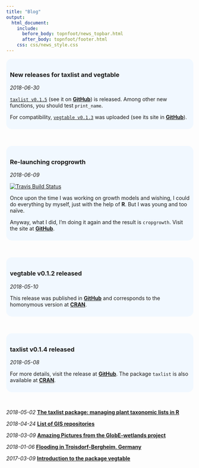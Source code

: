 ---
title: "Blog"
output:
  html_document:
    include:
      before_body: topnfoot/news_topbar.html
      after_body: topnfoot/footer.html
    css: css/news_style.css
---

<!-- releases for vegtable and taxlist +++++++++++++++++++++++++++++++++++++ -->
<div style="background-color: #f1f8ff; text-align: left; padding: 10px;
border-radius: 15px">

### New releases for taxlist and vegtable

*2018-06-30*

[`taxlist v0.1.5`](https://cran.r-project.org/package=taxlist) (see it on
[**GitHub**](https://github.com/kamapu/taxlist)) is released.
Among other new functions, you should test `print_name`.

For compatibility,
[`vegtable v0.1.3`](https://cran.r-project.org/package=vegtable) was
uploaded (see its site in [**GitHub**](https://github.com/kamapu/vegtable)).

</div>

<br/>

<!-- re-launching cropgrowth +++++++++++++++++++++++++++++++++++++++++++++++ -->
<div style="background-color: #f1f8ff; text-align: left; padding: 10px;
border-radius: 15px">

### Re-launching cropgrowth

*2018-06-09*

[![Travis Build Status](https://travis-ci.org/kamapu/cropgrowth.svg?branch=master)](https://travis-ci.org/kamapu/cropgrowth)

Once upon the time I was working on growth models and wishing, I could do
everything by myself, just with the help of **R**.
But I was young and too na&iuml;ve.

Anyway, what I did, I'm doing it again and the result is `cropgrowth`.
Visit the site at [**GitHub**](https://github.com/kamapu/cropgrowth).

</div>

<br/>

<!-- vegtable v0.1.2 +++++++++++++++++++++++++++++++++++++++++++++++++++++++ -->
<div style="background-color: #f1f8ff; text-align: left; padding: 10px;
border-radius: 15px">

### vegtable v0.1.2 released

*2018-05-10*

This release was published in
[**GitHub**](https://github.com/kamapu/vegtable/releases/tag/v0.1.2) and
corresponds to the homonymous version at
[**CRAN**](https://cran.r-project.org/package=vegtable).

</div>

<br/>

<!-- taxlist v0.1.4 ++++++++++++++++++++++++++++++++++++++++++++++++++++++++ -->
<div style="background-color: #f1f8ff; text-align: left; padding: 10px;
border-radius: 15px">

### taxlist v0.1.4 released

*2018-05-08*

For more details, visit the release at 
[**GitHub**](https://github.com/kamapu/taxlist/releases/tag/v0.1.4).
The package `taxlist` is also available at
[**CRAN**](https://cran.r-project.org/package=taxlit).

</div>

<br/>

<!-- TODO +++++++++++++++++++++++++++++++++++++++++++++++++++++++ -->

*2018-05-02* **[The taxlist package: managing plant taxonomic lists in
R](https://doi.org/10.3897/BDJ.6.e23635)**

*2018-04-24* **[List of GIS repositories](documents/GIS_Repositories.pdf)**

*2018-03-09* **[Amazing Pictures from the GlobE-wetlands project
](https://photos.google.com/share/AF1QipOkR46_z-5CmhLalP3ckv_rck3-4sCYDz4NNWSGgTDdY1K4e7-wH9MCGUSfAgUSuQ?key=eklJUmhFT05ORHdUdVFHUzJhcVE2R3BwTEI5YUxn)**

*2018-01-06* **[Flooding in Troisdorf-Bergheim,
Germany](https://photos.google.com/share/AF1QipPr8y7V3CbaYCzMXPqQYagYBBMNjbxy3bF8--ZYM7LyhYJ41Ul8LwTjdJrZaZ8NTA?key=c3NNTWxKaHB5S2hCZHBHVXdjbVFHc1hDTDktdjdR)**

*2017-03-09* **[Introduction to the package
vegtable](documents/workshops_freiburg_2017.html)**

<br/>
